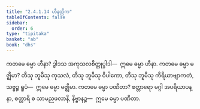 ```yaml
---
title: "2.4.1.14 ဟီနတ္တိက"
tableOfContents: false
sidebar:
  order: 6
type: "tipitaka"
basket: "ab"
book: "dhs"
---
```



<DynamicBreadcrumb />

<Division number="1423" book="dhs">

<Paragraph number="2129" book="dhs">
ကတမေ ဓမ္မာ ဟီနာ? ဒွါဒသ အကုသလစိတ္တုပ္ပါဒါ—  ဣမေ ဓမ္မာ ဟီနာ.
</Paragraph>

</Division>
<Division number="1424" book="dhs">

<Paragraph number="2130" book="dhs">
ကတမေ ဓမ္မာ မဇ္ဈိမာ? တီသု ဘူမီသု ကုသလံ, တီသု ဘူမီသု ဝိပါကော, တီသု ဘူမီသု ကိရိယာဗျာကတံ, သဗ္ဗဉ္စ ရူပံ—  ဣမေ ဓမ္မာ မဇ္ဈိမာ.
</Paragraph>

</Division>
<Division number="1425" book="dhs">

<Paragraph number="2131" book="dhs">
ကတမေ ဓမ္မာ ပဏီတာ? စတ္တာရော မဂ္ဂါ အပရိယာပန္နာ, စတ္တာရိ စ သာမညဖလာနိ, နိဗ္ဗာနဉ္စ—  ဣမေ ဓမ္မာ ပဏီတာ.
</Paragraph>
</Division>